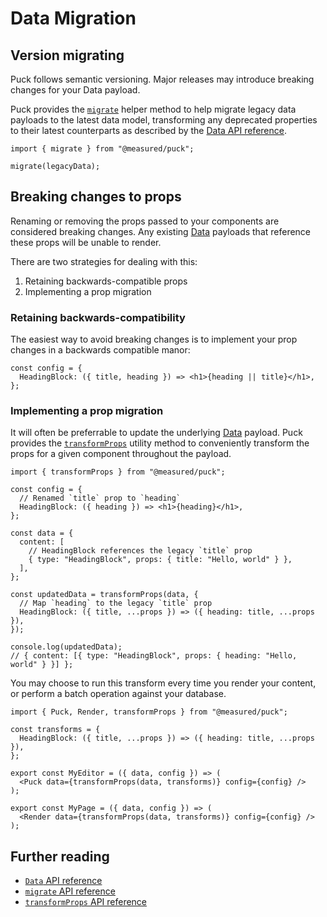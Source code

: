 # Data Migration

## Version migrating

Puck follows semantic versioning. Major releases may introduce breaking changes for your Data payload.

Puck provides the [`migrate`](/docs/api-reference/functions/migrate) helper method to help migrate legacy data payloads to the latest data model, transforming any deprecated properties to their latest counterparts as described by the [Data API reference](/docs/api-reference/data-model/data).

```tsx
import { migrate } from "@measured/puck";

migrate(legacyData);
```

## Breaking changes to props

Renaming or removing the props passed to your components are considered breaking changes. Any existing [Data](/docs/api-reference/data-model/data) payloads that reference these props will be unable to render.

There are two strategies for dealing with this:

1. Retaining backwards-compatible props
2. Implementing a prop migration

### Retaining backwards-compatibility

The easiest way to avoid breaking changes is to implement your prop changes in a backwards compatible manor:

```tsx copy showLineNumbers {2}
const config = {
  HeadingBlock: ({ title, heading }) => <h1>{heading || title}</h1>,
};
```

### Implementing a prop migration

It will often be preferrable to update the underlying [Data](/docs/api-reference/data-model/data) payload. Puck provides the [`transformProps`](/docs/api-reference/functions/transform-props) utility method to conveniently transform the props for a given component throughout the payload.

```tsx copy showLineNumbers {15-18}
import { transformProps } from "@measured/puck";

const config = {
  // Renamed `title` prop to `heading`
  HeadingBlock: ({ heading }) => <h1>{heading}</h1>,
};

const data = {
  content: [
    // HeadingBlock references the legacy `title` prop
    { type: "HeadingBlock", props: { title: "Hello, world" } },
  ],
};

const updatedData = transformProps(data, {
  // Map `heading` to the legacy `title` prop
  HeadingBlock: ({ title, ...props }) => ({ heading: title, ...props }),
});

console.log(updatedData);
// { content: [{ type: "HeadingBlock", props: { heading: "Hello, world" } }] };
```

You may choose to run this transform every time you render your content, or perform a batch operation against your database.

```tsx copy showLineNumbers filename="Example showing data being updated before rendering"
import { Puck, Render, transformProps } from "@measured/puck";

const transforms = {
  HeadingBlock: ({ title, ...props }) => ({ heading: title, ...props }),
};

export const MyEditor = ({ data, config }) => (
  <Puck data={transformProps(data, transforms)} config={config} />
);

export const MyPage = ({ data, config }) => (
  <Render data={transformProps(data, transforms)} config={config} />
);
```

## Further reading

- [`Data` API reference](/docs/api-reference/data-model/data)
- [`migrate` API reference](/docs/api-reference/functions/migrate)
- [`transformProps` API reference](/docs/api-reference/functions/transform-props)
